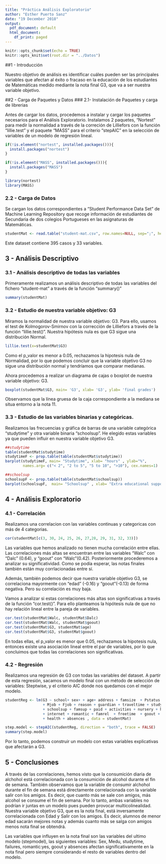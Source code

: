```yaml
---
title: "Práctica Análisis Exploratorio"
author: "Esther Puerto Sanz"
date: "19 December 2018"
output:
  pdf_document: default
  html_document:
    df_print: paged
---
```


```r
knitr::opts_chunk$set(echo = TRUE)
knitr::opts_knit$set(root.dir = "../Datos")
```

##1 - Introducción

Nuestro objetivo de análisis es identificar cuáles pueden ser las principales variables que afectan al éxito o fracaso en la educación de los estudiantes de Matemáticas medido mediante la nota final G3, que va a ser nuestra variable objetivo.

##2 - Carga de Paquetes y Datos
###   2.1- Instalación de Paquetes y carga de librerias

Antes de cargar los datos, procedemos a instalar y cargar los paquetes necesarios para el Análisis Exploratorio. Instalamos 2 paquetes, "Nortest" para medir la normalidad a través de la correción de Lilliefors con la función "lillie.test" y el paquete "MASS" para el criterio "stepAIC" en la selección de variables de un modelo de regresión lineal.

```r
if(!is.element("nortest", installed.packages())){
  install.packages("nortest")
}

if(!is.element("MASS", installed.packages())){
  install.packages("MASS")
}
```

```r
library(nortest)
library(MASS)
```

###   2.2 - Carga de Datos

Se cargan los datos correspondientes a "Student Performance Data Set" de Machine Learning Repository que recoge información de estudiantes de Secundaria de dos colegios Portugueses en las asignaturas de Matemáticas.

```r
studentMat <- read.table("student-mat.csv", row.names=NULL, sep=";", header = TRUE)
```
Este dataset contiene 395 casos y 33 variables.


## 3 - Análisis Descriptivo
###   3.1 - Análisis descriptivo de todas las variables

Primeramente realizamos un análisis descriptivo de todas las variables del fichero "student-mat" a través de la función "summary()"

```r
summary(studentMat)
```
###   3.2 - Estudio de nuestra variable objetivo: G3

Miramos la normalidad de nuestra variable objetivo: G3. Para ello, usamos el test de Kolmogorov-Smirnov con la corrección de Lilliefors a través de la función "lillie.test()". Nuestra hipótesis nula es que G3 sigue una distribución Normal.

```r
lillie.test(x=studentMat$G3)
```
Como el p_valor es menor a 0.05, rechazamos la hipotesis nula de Normalidad, por lo que podemos concluir que la variable objetivo G3 no sigue una distribución normal y tendríamos que comparar medianas.


Ahora procedemos a realizar un diagrama de cajas o boxplot de nuestra variable objetivo: G3.

```r
boxplot(studentMat$G3, main= 'G3', xlab= 'G3', ylab= 'final grades')
```
Observamos que la línea gruesa de la caja correspondiente a la mediana se situa entorno a la nota 11.

###   3.3 - Estudio de las variables binarias y categóricas.

Realizamos las frecuencias y gráfica de barras de una variable categórica "studytime" y otra variable binaria "schoolsup". He elegido estas variables ya que pueden influir en nuestra variable objetivo G3.

```r
##studytime
table(studentMat$studytime)
studytimeF <- prop.table(table(studentMat$studytime))
barplot(studytimeF, main= "Studytime", xlab= "hours" , ylab="%", 
        names.arg= c("< 2", "2 to 5", "5 to 10", ">10"), cex.names=1)
```

```r
##schoolsup
schoolsupF <- prop.table(table(studentMat$schoolsup))
barplot(schoolsupF,  main= "Schoolsup" , xlab= "Extra educational support" , ylab="%")

```

## 4 - Análisis Exploratorio
###   4.1 - Correlación

Realizamos una correlacion con las variables continuas y categoricas con más de 4 categorias.

```r
cor(studentMat[c(3, 30, 24, 25, 26, 27,28, 29, 31, 32, 33)])
```

Las variables que hemos analizado no tienen mucha correlación entre ellas. Las correlaciones más altas se encuentran entre las variables "Walc" con "Dalc" (0.64), y "goout" con "Walc"(0.42). Posteriormente procederemos a analizar su significatividad.
Como se podía esperar, las notas finales también están muy corrlacionadas entre sí.

Además, también podemos decir que nuestra variable objetivo G3, se correlaciona mayormente con "edad" (-0.16) y "goout"(-0.13) de forma negativa. Pero su correlación es muy baja.

Vamos a analizar si estas correlaciones más altas son significativas a través de la función "cor.test()". Para ello planteamos la hipótesis nula de que no hay relación lineal entre la pareja de variables.
```r
cor.test(studentMat$Walc, studentMat$Dalc)
cor.test(studentMat$Walc, studentMat$goout)
cor.test(studentMat$G3, studentMat$age)
cor.test(studentMat$G3, studentMat$goout)
```

En todas ellas, el p_valor es menor que 0.05, rechazamos la hipotesis nula, entonces existe una asociación lineal entre el par de variables, por lo que concluimos que todas las correlaciones son significativas.


###   4.2 - Regresión

Realizamos una regresión de G3 con todas las variables del dataset. A partir de esta regresión, sacamos un modelo final con un método de selección de variables: Steptwise, y el criterio AIC donde nos quedamos con el mejor modelo.

```r
studentReg <- lm(G3 ~ school+ sex+ + age+ address + famsize  + Pstatus + Medu + Fedu
                 + Mjob + Fjob + reason + guardian + traveltime + studytime + failures 
                 + schoolsup + famsup + paid + activities + nursery + higher 
                 + internet + romantic + famrel  + freetime  + goout + Dalc + Walc
                 + health + absences , data = studentMat)

step.model <- stepAIC(studentReg, direction = "both", trace = FALSE)
summary(step.model)
```
Por lo tanto, podemos construir un modelo con estas variables explicativas que afectarán a G3.

## 5 - Conclusiones

A través de las correlaciones, hemos visto que la consumición diaria de alchohol está correlacionada con la consumición de alcohol durante el fin de semana.
También observamos que la variable de consumir alchohol durante el fin de semana está directamente correlacionada con la variable salir con los amigos. Es decir, que cuanto más se sale con amigos, más alcohol se consume el fin de semana. Por lo tanto, ambas variables no podrían ir juntas en un modelo pues pueden provocar multicolinealidad.
Nuestra variable objetivo G3, que es la nota final, está inversamente correlacionada con Edad y Salir con los amigos. Es decir, alumnos de menor edad sacarán mejores notas y además cuanto más se salga con amigos menos nota final se obtendrá.

Las variables que influyen en la nota final son las variables del ultimo modelo (stepmodel), las siguientes variables: Sex, Medu, studytime, failures, romantic:yes, goout y absences afectan significativamente en la nota final pero siempre considerando el resto de variables dentro del modelo.
